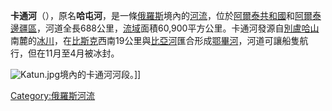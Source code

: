 {{Infobox River 
|river_name = 卡通河
|image_name = 2006-07 altaj katun.jpg
|caption = 
|origin = [[別盧哈山|別盧哈山]]
|mouth = [[鄂畢河|鄂畢河]]
|basin_countries = {{flag|Russia}}
|length = 688公里
|elevation =
|discharge = 每秒626立方米
|watershed = 60,900平方公里
}}

'''卡通河'''（{{lang-ru|Катунь}}），原名'''哈屯河'''，是一條[[俄羅斯|俄羅斯]]境內的[[河流|河流]]，位於[[阿爾泰共和國|阿爾泰共和國]]和[[阿爾泰邊疆區|阿爾泰邊疆區]]，河道全長688公里，[[流域|流域]]面積60,900平方公里。卡通河發源自[[別盧哈山|別盧哈山]]南麓的[[冰川|冰川]]，在[[比斯克|比斯克]]西南19公里與[[比亞河|比亞河]]匯合形成[[鄂畢河|鄂畢河]]，河道可讓船隻航行，但在11月至4月被冰封。

[[File:Katun.jpg|left]]境內的卡通河河段。]]

{{鄂畢河}}
{{Authority control}}
{{俄羅斯地理小作品}}

{{DEFAULTSORT:Katun}}
[[Category:俄羅斯河流|Category:俄羅斯河流]]